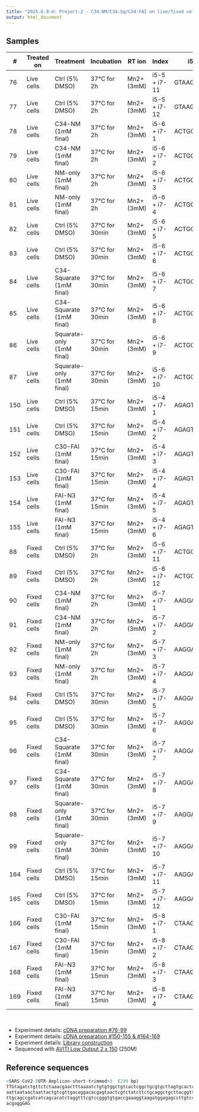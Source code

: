 ```yaml
---
title: "2025.6.9-d: Project-2 - C34-NM/C34-Sq/C34-FAI on live/fixed cells at 37°C"
output: html_document
---
```



## Samples

<div style="font-size: 0.8em;">
| #   | Treated on  | Treatment                 | Incubation     | RT ion     | Index        | i5       | i7       |
|-----|-------------|---------------------------|----------------|------------|--------------|----------|----------|
| 76  | Live cells  | Ctrl (5% DMSO)            | 37°C for 2h    | Mn2+ (3mM) | i5-5 + i7-11 | GTAAGGAG | TGCCTCTT |
| 77  | Live cells  | Ctrl (5% DMSO)            | 37°C for 2h    | Mn2+ (3mM) | i5-5 + i7-12 | GTAAGGAG | TCCTCTAC |
| 78  | Live cells  | C34-NM (1mM final)        | 37°C for 2h    | Mn2+ (3mM) | i5-6 + i7-1  | ACTGCATA | TCGCCTTA |
| 79  | Live cells  | C34-NM (1mM final)        | 37°C for 2h    | Mn2+ (3mM) | i5-6 + i7-2  | ACTGCATA | CTAGTACG |
| 80  | Live cells  | NM-only (1mM final)       | 37°C for 2h    | Mn2+ (3mM) | i5-6 + i7-3  | ACTGCATA | TTCTGCCT |
| 81  | Live cells  | NM-only (1mM final)       | 37°C for 2h    | Mn2+ (3mM) | i5-6 + i7-4  | ACTGCATA | GCTCAGGA |
| 82  | Live cells  | Ctrl (5% DMSO)            | 37°C for 30min | Mn2+ (3mM) | i5-6 + i7-5  | ACTGCATA | AGGAGTCC |
| 83  | Live cells  | Ctrl (5% DMSO)            | 37°C for 30min | Mn2+ (3mM) | i5-6 + i7-6  | ACTGCATA | CATGCCTA |
| 84  | Live cells  | C34-Squarate (1mM final)  | 37°C for 30min | Mn2+ (3mM) | i5-6 + i7-7  | ACTGCATA | GTAGAGAG |
| 85  | Live cells  | C34-Squarate (1mM final)  | 37°C for 30min | Mn2+ (3mM) | i5-6 + i7-8  | ACTGCATA | CCTCTCTG |
| 86  | Live cells  | Squarate-only (1mM final) | 37°C for 30min | Mn2+ (3mM) | i5-6 + i7-9  | ACTGCATA | AGCGTAGC |
| 87  | Live cells  | Squarate-only (1mM final) | 37°C for 30min | Mn2+ (3mM) | i5-6 + i7-10 | ACTGCATA | CAGCCTCG |
| 150 | Live cells  | Ctrl (5% DMSO)            | 37°C for 15min | Mn2+ (3mM) | i5-4 + i7-1  | AGAGTAGA | TCGCCTTA |
| 151 | Live cells  | Ctrl (5% DMSO)            | 37°C for 15min | Mn2+ (3mM) | i5-4 + i7-2  | AGAGTAGA | CTAGTACG |
| 152 | Live cells  | C30-FAI (1mM final)       | 37°C for 15min | Mn2+ (3mM) | i5-4 + i7-3  | AGAGTAGA | TTCTGCCT |
| 153 | Live cells  | C30-FAI (1mM final)       | 37°C for 15min | Mn2+ (3mM) | i5-4 + i7-4  | AGAGTAGA | GCTCAGGA |
| 154 | Live cells  | FAI-N3 (1mM final)        | 37°C for 15min | Mn2+ (3mM) | i5-4 + i7-5  | AGAGTAGA | AGGAGTCC |
| 155 | Live cells  | FAI-N3 (1mM final)        | 37°C for 15min | Mn2+ (3mM) | i5-4 + i7-6  | AGAGTAGA | CATGCCTA |
| 88  | Fixed cells | Ctrl (5% DMSO)            | 37°C for 2h    | Mn2+ (3mM) | i5-6 + i7-11 | ACTGCATA | TGCCTCTT |
| 89  | Fixed cells | Ctrl (5% DMSO)            | 37°C for 2h    | Mn2+ (3mM) | i5-6 + i7-12 | ACTGCATA | TCCTCTAC |
| 90  | Fixed cells | C34-NM (1mM final)        | 37°C for 2h    | Mn2+ (3mM) | i5-7 + i7-1  | AAGGAGTA | TCGCCTTA |
| 91  | Fixed cells | C34-NM (1mM final)        | 37°C for 2h    | Mn2+ (3mM) | i5-7 + i7-2  | AAGGAGTA | CTAGTACG |
| 92  | Fixed cells | NM-only (1mM final)       | 37°C for 2h    | Mn2+ (3mM) | i5-7 + i7-3  | AAGGAGTA | TTCTGCCT |
| 93  | Fixed cells | NM-only (1mM final)       | 37°C for 2h    | Mn2+ (3mM) | i5-7 + i7-4  | AAGGAGTA | GCTCAGGA |
| 94  | Fixed cells | Ctrl (5% DMSO)            | 37°C for 30min | Mn2+ (3mM) | i5-7 + i7-5  | AAGGAGTA | AGGAGTCC |
| 95  | Fixed cells | Ctrl (5% DMSO)            | 37°C for 30min | Mn2+ (3mM) | i5-7 + i7-6  | AAGGAGTA | CATGCCTA |
| 96  | Fixed cells | C34-Squarate (1mM final)  | 37°C for 30min | Mn2+ (3mM) | i5-7 + i7-7  | AAGGAGTA | GTAGAGAG |
| 97  | Fixed cells | C34-Squarate (1mM final)  | 37°C for 30min | Mn2+ (3mM) | i5-7 + i7-8  | AAGGAGTA | CCTCTCTG |
| 98  | Fixed cells | Squarate-only (1mM final) | 37°C for 30min | Mn2+ (3mM) | i5-7 + i7-9  | AAGGAGTA | AGCGTAGC |
| 99  | Fixed cells | Squarate-only (1mM final) | 37°C for 30min | Mn2+ (3mM) | i5-7 + i7-10 | AAGGAGTA | CAGCCTCG |
| 164 | Fixed cells | Ctrl (5% DMSO)            | 37°C for 15min | Mn2+ (3mM) | i5-7 + i7-11 | AAGGAGTA | TGCCTCTT |
| 165 | Fixed cells | Ctrl (5% DMSO)            | 37°C for 15min | Mn2+ (3mM) | i5-7 + i7-12 | AAGGAGTA | TCCTCTAC |
| 166 | Fixed cells | C30-FAI (1mM final)       | 37°C for 15min | Mn2+ (3mM) | i5-8 + i7-1  | CTAAGCCT | TCGCCTTA |
| 167 | Fixed cells | C30-FAI (1mM final)       | 37°C for 15min | Mn2+ (3mM) | i5-8 + i7-2  | CTAAGCCT | CTAGTACG |
| 168 | Fixed cells | FAI-N3 (1mM final)        | 37°C for 15min | Mn2+ (3mM) | i5-8 + i7-3  | CTAAGCCT | TTCTGCCT |
| 169 | Fixed cells | FAI-N3 (1mM final)        | 37°C for 15min | Mn2+ (3mM) | i5-8 + i7-4  | CTAAGCCT | GCTCAGGA |
</div>
<br>

- Experiment details: [cDNA preparation #76-99](https://raw.githubusercontent.com/chenh19/chemProbing/refs/heads/main/files/2025.6.9/2025.5.23-26 C34-NM C34-squarate in activity-based RNA profiling (on live and fixed cells).pdf)
- Experiment details: [cDNA preparation #150-155 & #164-169](https://raw.githubusercontent.com/chenh19/chemProbing/refs/heads/main/files/2025.6.9/2025.6.4 C30-FAI (on live and fixed cells).pdf)
- Experiment details: [Library construction](https://raw.githubusercontent.com/chenh19/chemProbing/refs/heads/main/files/2025.6.9/2025.6.5 Amplicon library-2.pdf)
- Sequenced with [AVITI Low Output 2 x 150](https://www.elementbiosciences.com/products/aviti/specs) (250M)


## Reference sequences

```r
>SARS-CoV2-5UTR-Amplicon-short-trimmed+3  (249 bp)
TTGtagatctgttctctaaacgaactttaaaatctgtgtggctgtcactcggctgcgtgcttagtgcactcacgcagtat
aattaataactaattactgtcgttgacaggacacgagtaactcgtctatcttctgcaggctgcttacggtttcgtccgtg
ttgcagccgatcatcagcacatctaggtttcgtccgggtgtgaccgaaaggtaagatggagagccttgtccctggtttca
acgaggGAG
```
